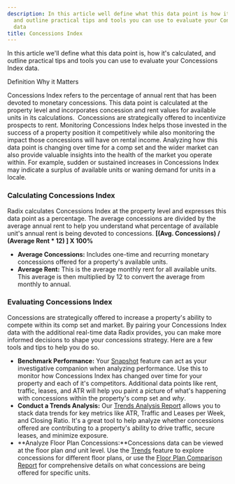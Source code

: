 ```yaml
---
description: In this article well define what this data point is how its calculated
  and outline practical tips and tools you can use to evaluate your Concessions Index
  data
title: Concessions Index
---
```


In this article we'll define what this data point is, how it's calculated, and outline practical tips and tools you can use to evaluate your Concessions Index data. 




Definition Why it Matters

Concessions Index refers to the percentage of annual rent that has been devoted to monetary concessions. This data point is calculated at the property level and incorporates concession and rent values for available units in its calculations. 
Concessions are strategically offered to incentivize prospects to rent. Monitoring Concessions Index helps those invested in the success of a property position it competitively while also monitoring the impact those concessions will have on rental income. Analyzing how this data point is changing over time for a comp set and the wider market can also provide valuable insights into the health of the market you operate within. For example, sudden or sustained increases in Concessions Index may indicate a surplus of available units or waning demand for units in a locale.

### Calculating Concessions Index


Radix calculates Concessions Index at the property level and expresses this data point as a percentage. The average concessions are divided by the average annual rent to help you understand what percentage of available unit's annual rent is being devoted to concessions. **[(Avg. Concessions) / (Average Rent \* 12) ] X 100%**


* **Average Concessions:** Includes one-time and recurring monetary concessions offered for a property's available units.
* **Average Rent:** This is the average monthly rent for all available units. This average is then multiplied by 12 to convert the average from monthly to annual.


### Evaluating Concessions Index


Concessions are strategically offered to increase a property's ability to compete within its comp set and market. By pairing your Concessions Index data with the additional real-time data Radix provides, you can make more informed decisions to shape your concessions strategy. Here are a few tools and tips to help you do so. 


* **Benchmark Performance:** Your [Snapshot](kb://article/zendesk:radix:9060091043981) feature can act as your investigative companion when analyzing performance. Use this to monitor how Concessions Index has changed over time for your property and each of it's competitors. Additional data points like rent, traffic, leases, and ATR will help you paint a picture of what's happening with concessions within the property's comp set and *why*.
* **Conduct a Trends Analysis:** Our [Trends Analysis Report](kb://article/zendesk:radix:15181922028429) allows you to stack data trends for key metrics like ATR, Traffic and Leases per Week, and Closing Ratio. It's a great tool to help analyze whether concessions offered are contributing to a property's ability to drive traffic, secure leases, and minimize exposure.
* **Analyze Floor Plan Concessions:**Concessions data can be viewed at the floor plan *and* unit level. Use the [Trends](kb://article/zendesk:radix:9060097289101) feature to explore concessions for different floor plans, or use the [Floor Plan Comparison Report](kb://article/zendesk:radix:15100961400845) for comprehensive details on what concessions are being offered for specific units.
